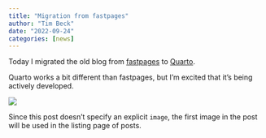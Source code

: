 ```yaml
---
title: "Migration from fastpages"
author: "Tim Beck"
date: "2022-09-24"
categories: [news]
---
```


Today I migrated the old blog from [fastpages](https://forums.fast.ai/t/fastpages-deprecating-fastpages-in-favor-of-quarto/99095/1) to [Quarto](https://quarto.org/).

Quarto works a bit different than fastpages, but I'm excited that it's being actively developed.

![](thumbnail.jpg)

Since this post doesn't specify an explicit `image`, the first image in the post will be used in the listing page of posts.

